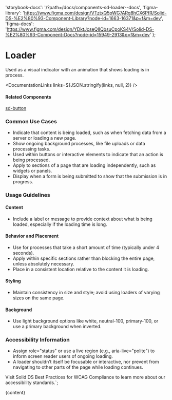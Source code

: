 

  'storybook-docs': '/?path=/docs/components-sd-loader--docs',
  'figma-library':
    'https://www.figma.com/design/VTztxQ5pWG7ARg8hCX6PfR/Solid-DS-%E2%80%93-Component-Library?node-id=1663-16371&p=f&m=dev',
  'figma-docs':
    'https://www.figma.com/design/YDktJcseQIIQbsuCpoKS4V/Solid-DS-%E2%80%93-Component-Docs?node-id=15949-2913&p=f&m=dev'
};

# Loader

Used as a visual indicator with an animation that shows loading is in process.

<DefaultStory />

<DocumentationLinks links=${JSON.stringify(links, null, 2)} />

#### Related Components

[sd-button](./?path=/docs/components-sd-button--docs#loading)

### Common Use Cases

- Indicate that content is being loaded, such as when fetching data from a server or loading a new page.
- Show ongoing background processes, like file uploads or data processing tasks.
- Used within buttons or interactive elements to indicate that an action is being processed.
- Apply to sections of a page that are loading independently, such as widgets or panels.
- Display when a form is being submitted to show that the submission is in progress.

### Usage Guidelines

#### Content

- Include a label or message to provide context about what is being loaded, especially if the loading time is long.

#### Behavior and Placement

- Use for processes that take a short amount of time (typically under 4 seconds).
- Apply within specific sections rather than blocking the entire page, unless absolutely necessary.
- Place in a consistent location relative to the content it is loading.

#### Styling

- Maintain consistency in size and style; avoid using loaders of varying sizes on the same page.

#### Background

- Use light background options like white, neutral-100, primary-100, or use a primary background when inverted.

### Accessibility Information

- Assign role="status" or use a live region (e.g., aria-live="polite") to inform screen reader users of ongoing loading.
- A loader shouldn’t itself be focusable or interactive, nor prevent from navigating to other parts of the page while loading continues.

Visit <sd-link href="https://www.figma.com/design/VTztxQ5pWG7ARg8hCX6PfR/Solid-DS-%E2%80%93-Component-Library?node-id=38262-58412&t=1qhfYXrbNhSCYCzZ-4" target="_blank">Solid DS Best Practices for WCAG Compliance</sd-link> to learn more about our accessibility standards.`;

<Meta title="Components/sd-loader/Overview" />

<OverviewFormatter story={SdLoaderStories.Default}>{content}</OverviewFormatter>
